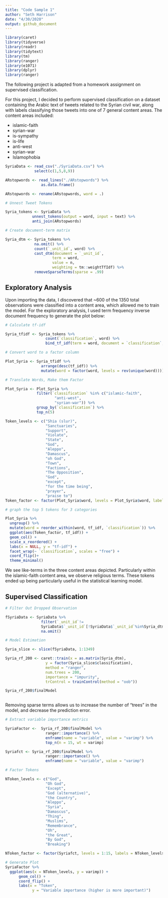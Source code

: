 ```yaml
---
title: "Code Sample 1"
author: "Seth Harrison"
date: "4/30/2020"
output: github_document
---
```


```r

library(caret)
library(tidyverse)
library(readr)
library(tidytext)
library(tm)
library(ranger)
library(e1071)
library(dplyr)
library(ranger)

```

The following project is adapted from a homework assignment on supervised classification.

For this project, I decided to perform supervised classification on a dataset containing the Arabic text of tweets related to the Syrian civil war, along with labels classifying those tweets into one of 7 general content areas. The content areas included:

- islamic-faith
- syrian-war
- is-sympathy
- is-life
- anti-west
- syrian-war
- Islamophobia

```r

SyriaData <- read_csv("./SyriaData.csv") %>%
             select(c(1,5,8,9))

ARstopwords <- read_lines("./ARstopwords") %>%
                as.data.frame() 

ARstopwords <- rename(ARstopwords, word = .)

```

```r

# Unnest Tweet Tokens

Syria_tokens <- SyriaData %>%
            unnest_tokens(output = word, input = text) %>%
            anti_join(ARstopwords)

```

```r

# Create document-term matrix

Syria_dtm <- Syria_tokens %>%
             na.omit() %>%
             count(`_unit_id`, word) %>%
             cast_dtm(document = `_unit_id`, 
                     term = word, 
                     value = n, 
                     weighting = tm::weightTfIdf) %>%
             removeSparseTerms(sparse = .99) 

```

## Exploratory Analysis

Upon importing the data, I discovered that ~600 of the 1350 total observations were classified into a content area, which allowed me to train the model. For the exploratory analysis, I used term frequency inverse document frequency to generate the plot below:

```r

# Calculate tf-idf

Syria_tfidf <- Syria_tokens %>%
                  count(`classification`, word) %>%
                  bind_tf_idf(term = word, document = `classification`, n = n)

# Convert word to a factor column

Plot_Syria <- Syria_tfidf %>%
                arrange(desc(tf_idf)) %>%
                mutate(word = factor(word, levels = rev(unique(word))))


```

```r

# Translate Words, Make them Factor

Plot_Syria <- Plot_Syria %>%
              filter(`classification` %in% c("islamic-faith",
                      "anti-west", 
                      "syrian-war")) %>%
              group_by(`classification`) %>%
              top_n(5)

Token_levels <- c("Shia (slur)",
                  "Sanctuaries",
                  "Support",
                  "Violate",
                  "State",
                  "God",
                  "Aleppo",
                  "Damascus",
                  "oh God",
                  "Town",
                  "Factions",
                  "The Opposition",
                  "God",
                  "except",
                  "for the time being",
                  "prayer",
                  "praise to")
Token_factor <- factor(Plot_Syria$word, levels = Plot_Syria$word, labels = Token_levels)

# graph the top 5 tokens for 3 categories

Plot_Syria %>%
  ungroup() %>%
  mutate(word = reorder_within(word, tf_idf, `classification`)) %>%
  ggplot(aes(Token_factor, tf_idf)) +
  geom_col() +
  scale_x_reordered() +
  labs(x = NULL, y = "tf-idf") +
  facet_wrap(~ `classification`, scales = "free") +
  coord_flip()+
  theme_minimal()

```

We see like-terms in the three content areas depicted. Particularly within the islamic-faith content area, we observe religious terms. These tokens ended up being particularly useful in the statistical learning model.

## Supervised Classification

```r

# Filter Out Dropped Observation

fSyriaData <- SyriaData %>%
                filter(`_unit_id`!=
                SyriaData$`_unit_id`[!SyriaData$`_unit_id`%in%Syria_dtm[["dimnames"]][["Docs"]]]) %>%
                na.omit()

```

```r

# Model Estimation

Syria_slice <- slice(fSyriaData, 1:1349)

Syria_rf_200 <- caret::train(x = as.matrix(Syria_dtm),
                  y = factor(Syria_slice$classification),
                  method = "ranger",
                  num.trees = 200,
                  importance = "impurity",
                  trControl = trainControl(method = "oob"))

Syria_rf_200$finalModel
  
```

Removing sparse terms allows us to increase the number of "trees" in the model, and decrease the prediction error.

```r

# Extract variable importance metrics

SyriaFactor <-  Syria_rf_200$finalModel %>%
                  ranger::importance() %>%
                  enframe(name = "variable", value = "varimp") %>%
                  top_n(n = 15, wt = varimp)

Syriafct <- Syria_rf_200$finalModel %>%
                  ranger::importance() %>%
                  enframe(name = "variable", value = "varimp")

# Factor Tokens

NToken_levels <- c("God",
                  "Oh God",
                  "Except",
                  "God (alternative)",
                  "the Country",
                  "Aleppo",
                  "Syria",
                  "Damascus",
                  "Thing",
                  "Muslims",
                  "Remembrance",
                  "Oh",
                  "the Great",
                  "By God",
                  "Breaking")

NToken_factor <- factor(Syriafct, levels = 1:15, labels = NToken_levels)

# Generate Plot
SyriaFactor %>%
  ggplot(aes(x = NToken_levels, y = varimp)) +
      geom_col() +
      coord_flip() +
      labs(x = "Token",
            y = "Variable importance (higher is more important)")

```
